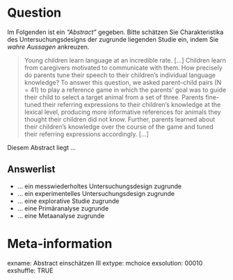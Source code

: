 Question
========
Im Folgenden ist ein _"Abstract"_ gegeben. Bitte schätzen Sie Charakteristika des Untersuchungsdesigns der zugrunde liegenden Studie ein, indem Sie  _wahre Aussagen_ ankreuzen.

> Young children learn language at an incredible rate. [...] Children learn from caregivers motivated to communicate with them. How precisely do parents tune their speech to their children’s individual language knowledge? To answer this question, we asked parent–child pairs (N = 41) to play a reference game in which the parents’ goal was to guide their child to select a target animal from a set of three. Parents fine-tuned their referring expressions to their children’s knowledge at the lexical level, producing more informative references for animals they thought their children did not know. Further, parents learned about their children’s knowledge over the course of the game and tuned their referring expressions accordingly. [...]

Diesem Abstract liegt ...

Answerlist
----------
* ... ein messwiederholtes Untersuchungsdesign zugrunde
* ... ein experimentelles Untersuchungsdesign zugrunde
* ... eine explorative Studie zugrunde
* ... eine Primäranalyse zugrunde
* ... eine Metaanalyse zugrunde






Meta-information
================
exname: Abstract einschätzen III
extype: mchoice
exsolution: 00010
exshuffle: TRUE
